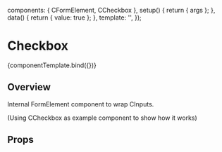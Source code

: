 
<Meta title="Components/FormElement" component={CFormElement} />

<!--- Component template -->

  components: { CFormElement, CCheckbox },
  setup() {
    return { args };
  },
  data() {
    return { value: true };
  },
  template:
    '<CFormElement v-bind="args"><CCheckbox v-bind="args" v-model="value"></CCheckbox></CFormElement>',
});

<!--- Component documentation -->

# Checkbox

<Canvas withSource="open">
  <Story
    name="Overview"
    args={{
      id: 'formelement',
      size: 'md',
      label: 'Form Element',
    }}
  >
    {componentTemplate.bind({})}
  </Story>
</Canvas>

## Overview

Internal FormElement component to wrap CInputs.

(Using CCheckbox as example component to show how it works)

## Props

<ArgsTable story="Overview" />
